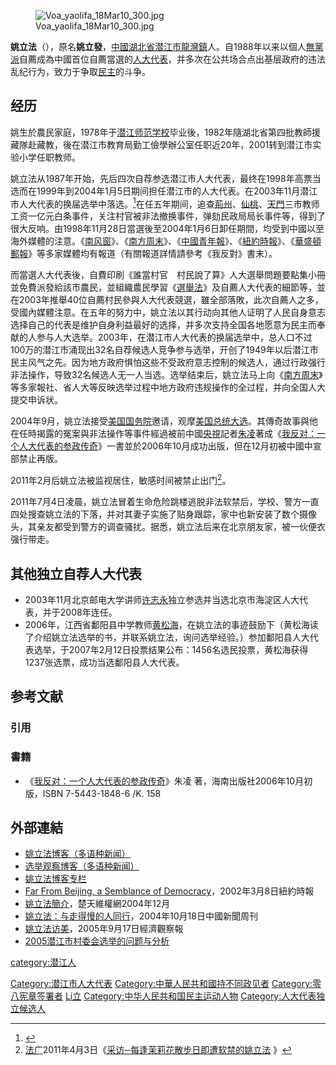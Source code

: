 {{update|time=2019-12-10}}
[[File:Voa_yaolifa_18Mar10_300.jpg|right]]

'''姚立法'''（{{bd|1958年|1月1日|catIdx=Yao姚}}），原名'''姚立發'''，[[中國|中國]][[湖北省|湖北省]][[潜江市|潜江市]][[龍灣鎮|龍灣鎮]]人。自1988年以来以個人[[無黨派|無黨派]]自薦成為中國首位自薦當選的[[人大代表|人大代表]]，并多次在公共场合点出基层政府的违法乱纪行为，致力于争取[[民主|民主]]的斗争。

==经历==
姚生於農民家庭，1978年于[[潜江师范学校|潜江师范学校]]毕业後，1982年隨湖北省第四批教師援藏隊赴藏教，後在潜江市教育局勤工儉學辦公室任职近20年，2001转到潜江市实验小学任职教师。

姚立法从1987年开始，先后四次自荐参选潜江市人大代表，最终在1998年高票当选而在1999年到2004年1月5日期间担任潜江市的人大代表。在2003年11月潜江市人大代表的换届选举中落选。<ref>{{cite web|url=http://www1.voanews.com/chinese/news/HUBEI-DISSIDENT-11052009-69274732.html|title=湖北异议人士招待外国记者被带至警局|work=美国之音|date=2009-11-05|accessdate=2010-03-19}}{{Dead link|date=2019年12月 |bot=InternetArchiveBot |fix-attempted=yes }}</ref>在任五年期间，追查[[荊州|荊州]]、[[仙桃市|仙桃]]、[[天门市|天門]]三市教师工资一亿元白条事件，关注村官被非法撤换事件，弹劾民政局局长事件等，得到了很大反响。由1998年11月28日當選後至2004年1月6日卸任期間，均受到中國以至海外媒體的注意。《[[南风窗|南风窗]]》、《[[南方周末|南方周末]]》、《[[中國青年報|中國青年報]]》、《[[紐約時報|紐約時報]]》、《[[華盛頓郵報|華盛頓郵報]]》等多家媒體均有報道（有關報道詳情請參考《我反對》書末）。

而當選人大代表後，自費印刷《誰當村官　村民說了算》人大選舉問題要點集小冊並免費派發給該市農民，並組織農民學習《[[選舉法|選舉法]]》及自薦人大代表的細節等，並在2003年推舉40位自薦村民參與人大代表競選，雖全部落敗，此次自薦人之多，受國內媒體注意。在五年的努力中，姚立法以其行动向其他人证明了人民自身意志选择自己的代表是维护自身利益最好的选择，并多次支持全国各地愿意为民主而奉献的人参与人大选举。2003年，在潜江市人大代表的换届选举中，总人口不过100万的潜江市涌现出32名自荐候选人竞争参与选举，开创了1949年以后潜江市民主风气之先。因为地方政府惧怕这些不受政府意志控制的候选人，通过行政强行非法操作，导致32名候选人无一人当选。选举结束后，姚立法马上向《[[南方周末|南方周末]]》等多家報社、省人大等反映选举过程中地方政府违规操作的全过程，并向全国人大提交申诉状。

2004年9月，姚立法接受[[美国国务院|美国国务院]]邀请，观摩[[2004年美國總統選舉|美国总统大选]]。其傳奇故事與他在任時揭露的冤案與非法操作等事件經過被前中國[[中国中央电视台|央視]]記者[[朱凌|朱凌]]著成《[[我反对：一个人大代表的参政传奇|我反对：一个人大代表的参政传奇]]》一書並於2006年10月成功出版，但在12月初被中國中宣部禁止再版。

2011年2月后姚立法被监视居住，敏感时间被禁止出门<ref>[[法国国际广播电台|法广]]2011年4月3日《[http://www.rfi.fr/cn/中国/20110403-采访-每逢茉莉花散步日即遭软禁的姚立法 采访─每逢茉莉花散步日即遭软禁的姚立法] {{Wayback|url=http://www.rfi.fr/cn/%E4%B8%AD%E5%9B%BD/20110403-%E9%87%87%E8%AE%BF-%E6%AF%8F%E9%80%A2%E8%8C%89%E8%8E%89%E8%8A%B1%E6%95%A3%E6%AD%A5%E6%97%A5%E5%8D%B3%E9%81%AD%E8%BD%AF%E7%A6%81%E7%9A%84%E5%A7%9A%E7%AB%8B%E6%B3%95 |date=20200226103128 }}》</ref>。

2011年7月4日凌晨，姚立法冒着生命危险跳楼逃脱非法软禁后，学校、警方一直四处搜查姚立法的下落，并对其妻子实施了贴身跟踪，家中也新安装了数个摄像头，其亲友都受到警方的调查骚扰。据悉，姚立法后来在北京朋友家，被一伙便衣强行带走。

==其他独立自荐人大代表==
* 2003年11月北京邮电大学讲师[[许志永|许志永]]独立参选并当选北京市海淀区人大代表，并于2008年连任。
* 2006年，江西省鄱阳县中学教师[[黄松海|黄松海]]，在姚立法的事迹鼓励下（黄松海读了介绍姚立法选举的书，并联系姚立法，询问选举经验。）参加鄱阳县人大代表选举，于2007年2月12日投票结果公布：1456名选民投票，黄松海获得1237张选票，成功当选鄱阳县人大代表。

== 参考文献 ==
=== 引用 ===
{{Reflist|2}}

=== 書籍 ===
*《[[我反对：一个人大代表的参政传奇|我反对：一个人大代表的参政传奇]]》朱凌 著，海南出版社2006年10月初版，ISBN 7-5443-1848-6 /K. 158

==外部連結==
*[https://archive.is/20121129075102/http://yaolifa.blog.com/ 姚立法博客（多语种新闻）]
*[http://yaolifa.blogspot.com/ 选举观察博客（多语种新闻）]{{Wayback|url=http://yaolifa.blogspot.com/ |date=20151103063332 }}
*[https://web.archive.org/web/20080225145231/http://yaolifa.vip.bokee.com/ 姚立法博客专栏]
*[http://select.nytimes.com/gst/abstract.html?res=F30B15F738540C7B8CDDAA0894DA404482 Far From Beijing, a Semblance of Democracy]，2002年3月8日紐約時報
*[https://web.archive.org/web/20070616153925/http://ct315.com/show.aspx?id=298&cid=26 姚立法簡介]，楚天維權網2004年12月
*[https://web.archive.org/web/20050406173516/http://www.chinanewsweek.com.cn/2004-10-24/1/4460.html 姚立法：与走得慢的人同行]，2004年10月18日中國新聞周刊
*[http://finance.sina.com.cn/g/20050917/17141976521.shtml 姚立法访美]{{Wayback|url=http://finance.sina.com.cn/g/20050917/17141976521.shtml |date=20110726114511 }}，2005年9月17日經濟觀察報
*[https://web.archive.org/web/20201005165638/https://www.anhui365.net/a/88424.html 2005潜江市村委会选举的问题与分析]

{{DEFAULTSORT:Yao姚}}
[[Category:潜江市人大代表|Category:潜江市人大代表]]
[[Category:中華人民共和國持不同政见者|Category:中華人民共和國持不同政见者]]
[[Category:零八宪章签署者|Category:零八宪章签署者]]
[[category:潜江人|category:潜江人]]
[[Category:姚姓|Li立]]
[[Category:中华人民共和国民主运动人物|Category:中华人民共和国民主运动人物]]
[[Category:人大代表独立候选人|Category:人大代表独立候选人]]